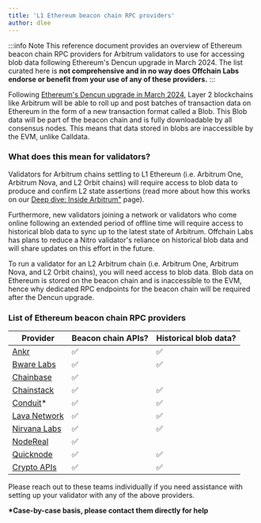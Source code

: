 ```yaml
---
title: 'L1 Ethereum beacon chain RPC providers'
author: dlee
---
```



<PublicPreviewBannerPartial />

:::info Note
This reference document provides an overview of Ethereum beacon chain RPC providers for Arbitrum validators to use for accessing blob data following Ethereum's Dencun upgrade in March 2024. The list curated here is **not comprehensive and in no way does Offchain Labs endorse or benefit from your use of any of these providers.**
:::

Following [Ethereum's Dencun upgrade in March 2024](https://eips.ethereum.org/EIPS/eip-7569), Layer 2 blockchains like Arbitrum will be able to roll up and post batches of transaction data on Ethereum in the form of a new transaction format called a Blob. This Blob data will be part of the beacon chain and is fully downloadable by all consensus nodes. This means that data stored in blobs are inaccessible by the EVM, unlike Calldata.

### What does this mean for validators?

Validators for Arbitrum chains settling to L1 Ethereum (i.e. Arbitrum One, Arbitrum Nova, and L2 Orbit chains) will require access to blob data to produce and confirm L2 state assertions (read more about how this works on our [Deep dive: Inside Arbitrum"](../../inside-arbitrum-nitro/inside-arbitrum-nitro.mdx) page).

Furthermore, new validators joining a network or validators who come online following an extended period of offline time will require access to historical blob data to sync up to the latest state of Arbitrum. Offchain Labs has plans to reduce a Nitro validator's reliance on historical blob data and will share updates on this effort in the future.

To run a validator for an L2 Arbitrum chain (i.e. Arbitrum One, Arbitrum Nova, and L2 Orbit chains), you will need access to blob data. Blob data on Ethereum is stored on the beacon chain and is inaccessible to the EVM, hence why dedicated RPC endpoints for the beacon chain will be required after the Dencun upgrade.

### List of Ethereum beacon chain RPC providers

| Provider                                                                    | Beacon chain APIs? | Historical blob data? |
| --------------------------------------------------------------------------- | ------------------ | --------------------- |
| [Ankr](https://www.ankr.com/docs/rpc-service/chains/chains-api/eth-beacon/) | ✅                 | ✅                    |
| [Bware Labs](https://bwarelabs.com/blockchain-api)                              | ✅                 | ✅                    |
| [Chainbase](https://chainbase.com/)                                             | ✅                 |                       |
| [Chainstack](https://docs.chainstack.com/reference/beacon-chain)                | ✅                 | ✅                    |
| [Conduit](https://conduit.xyz/)\*                                               | ✅                 | ✅                    |
| [Lava Network](https://docs.lavanet.xyz/gateway-access)                         | ✅                 | ✅                    |
| [Nirvana Labs](https://nirvanalabs.io)                                          | ✅                 | ✅                    |
| [NodeReal](https://nodereal.io/)                                                | ✅                 |                       |
| [Quicknode](https://www.quicknode.com/docs/ethereum)                            | ✅                 | ✅                    |
| [Crypto APIs](https://developers.cryptoapis.io/technical-documentation/json-rpc)| ✅                 | ✅                    |

Please reach out to these teams individually if you need assistance with setting up your validator with any of the above providers.

**\*Case-by-case basis, please contact them directly for help**
